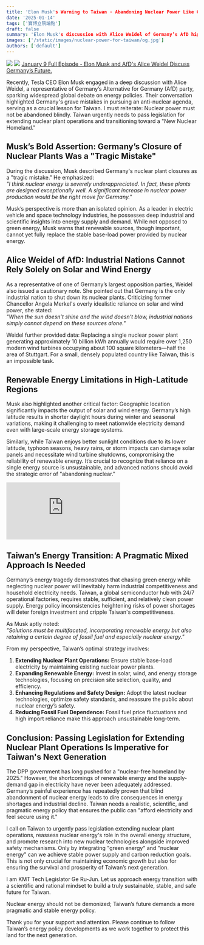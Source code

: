 ```yaml
---
title: 'Elon Musk's Warning to Taiwan - Abandoning Nuclear Power Like Germany Will Devastate National Competitiveness！'
date: '2025-01-14'
tags: ['寶博立院論點']
draft: false
summary: 'Elon Musk's discussion with Alice Weidel of Germany’s AfD highlights the severe issues caused by Germany's anti-nuclear policies. Taiwan must learn from this.'
images: ['/static/images/nuclear-power-for-taiwan/og.jpg']
authors: ['default']
---
```


![](/static/images/nuclear-power-for-taiwan/e1.jpg)
![](/static/images/nuclear-power-for-taiwan/e2.jpg)
[January 9 Full Episode - Elon Musk and AfD's Alice Weidel Discuss Germany’s Future.](https://www.youtube.com/watch?v=cvqmBEQO-_E)

Recently, Tesla CEO Elon Musk engaged in a deep discussion with Alice Weidel, a representative of Germany’s Alternative for Germany (AfD) party, sparking widespread global debate on energy policies. Their conversation highlighted Germany's grave mistakes in pursuing an anti-nuclear agenda, serving as a crucial lesson for Taiwan. I must reiterate: Nuclear power must not be abandoned blindly. Taiwan urgently needs to pass legislation for extending nuclear plant operations and transitioning toward a "New Nuclear Homeland."

## Musk’s Bold Assertion: Germany’s Closure of Nuclear Plants Was a "Tragic Mistake"

During the discussion, Musk described Germany's nuclear plant closures as a "tragic mistake." He emphasized:  
*"I think nuclear energy is severely underappreciated. In fact, these plants are designed exceptionally well. A significant increase in nuclear power production would be the right move for Germany."*  

Musk’s perspective is more than an isolated opinion. As a leader in electric vehicle and space technology industries, he possesses deep industrial and scientific insights into energy supply and demand. While not opposed to green energy, Musk warns that renewable sources, though important, cannot yet fully replace the stable base-load power provided by nuclear energy.

## Alice Weidel of AfD: Industrial Nations Cannot Rely Solely on Solar and Wind Energy

As a representative of one of Germany’s largest opposition parties, Weidel also issued a cautionary note. She pointed out that Germany is the only industrial nation to shut down its nuclear plants. Criticizing former Chancellor Angela Merkel's overly idealistic reliance on solar and wind power, she stated:  
*"When the sun doesn’t shine and the wind doesn’t blow, industrial nations simply cannot depend on these sources alone."*  

Weidel further provided data: Replacing a single nuclear power plant generating approximately 10 billion kWh annually would require over 1,250 modern wind turbines occupying about 100 square kilometers—half the area of Stuttgart. For a small, densely populated country like Taiwan, this is an impossible task.

## Renewable Energy Limitations in High-Latitude Regions

Musk also highlighted another critical factor: Geographic location significantly impacts the output of solar and wind energy. Germany’s high latitude results in shorter daylight hours during winter and seasonal variations, making it challenging to meet nationwide electricity demand even with large-scale energy storage systems.

Similarly, while Taiwan enjoys better sunlight conditions due to its lower latitude, typhoon seasons, heavy rains, or storm impacts can damage solar panels and necessitate wind turbine shutdowns, compromising the reliability of renewable energy. It’s crucial to recognize that reliance on a single energy source is unsustainable, and advanced nations should avoid the strategic error of "abandoning nuclear."

<iframe
  className="aspect-video w-full max-w-full"
  src="https://www.youtube-nocookie.com/embed/cvqmBEQO-_E"
  title="YouTube video player"
  frameborder="0"
  allow="accelerometer; autoplay; clipboard-write; encrypted-media; gyroscope; picture-in-picture; web-share"
  referrerpolicy="strict-origin-when-cross-origin"
  allowfullscreen
></iframe>

## Taiwan’s Energy Transition: A Pragmatic Mixed Approach Is Needed

Germany’s energy tragedy demonstrates that chasing green energy while neglecting nuclear power will inevitably harm industrial competitiveness and household electricity needs. Taiwan, a global semiconductor hub with 24/7 operational factories, requires stable, sufficient, and relatively clean power supply. Energy policy inconsistencies heightening risks of power shortages will deter foreign investment and cripple Taiwan's competitiveness.

As Musk aptly noted:  
*"Solutions must be multifaceted, incorporating renewable energy but also retaining a certain degree of fossil fuel and especially nuclear energy."*

From my perspective, Taiwan’s optimal strategy involves:  
1. **Extending Nuclear Plant Operations:** Ensure stable base-load electricity by maintaining existing nuclear power plants.  
2. **Expanding Renewable Energy:** Invest in solar, wind, and energy storage technologies, focusing on precision site selection, quality, and efficiency.  
3. **Enhancing Regulations and Safety Design:** Adopt the latest nuclear technologies, optimize safety standards, and reassure the public about nuclear energy’s safety.  
4. **Reducing Fossil Fuel Dependence:** Fossil fuel price fluctuations and high import reliance make this approach unsustainable long-term.

## Conclusion: Passing Legislation for Extending Nuclear Plant Operations Is Imperative for Taiwan's Next Generation

The DPP government has long pushed for a "nuclear-free homeland by 2025." However, the shortcomings of renewable energy and the supply-demand gap in electricity have never been adequately addressed. Germany’s painful experience has repeatedly proven that blind abandonment of nuclear energy leads to dire consequences in energy shortages and industrial decline. Taiwan needs a realistic, scientific, and pragmatic energy policy that ensures the public can "afford electricity and feel secure using it."

I call on Taiwan to urgently pass legislation extending nuclear plant operations, reassess nuclear energy's role in the overall energy structure, and promote research into new nuclear technologies alongside improved safety mechanisms. Only by integrating "green energy" and "nuclear energy" can we achieve stable power supply and carbon reduction goals. This is not only crucial for maintaining economic growth but also for ensuring the survival and prosperity of Taiwan’s next generation.

I am KMT Tech Legislator Ge Ru-Jun. Let us approach energy transition with a scientific and rational mindset to build a truly sustainable, stable, and safe future for Taiwan.  

Nuclear energy should not be demonized; Taiwan’s future demands a more pragmatic and stable energy policy.  

Thank you for your support and attention. Please continue to follow Taiwan’s energy policy developments as we work together to protect this land for the next generation.
